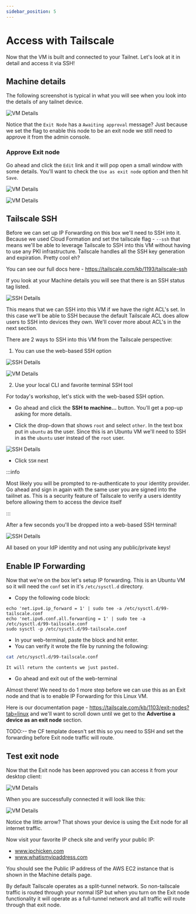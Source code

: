 ```yaml
---
sidebar_position: 5
---
```


# Access with Tailscale

Now that the VM is built and connected to your Tailnet. Let's look at it in detail and access it via SSH!

## Machine details

The following screenshot is typical in what you will see when you look into the details of any tailnet device. 


![VM Details](/img/vm-details-1.png)

Notice that the `Exit Node` has a `Awaiting approval` message? Just because we set the flag to enable this node to be an exit node we still need to approve it from the admin console.

### Approve Exit node

Go ahead and click the `Edit` link and it will pop open a small window with some details. You'll want to check the `Use as exit node` option and then hit `Save`.

![VM Details](/img/vm-details-2.png)

![VM Details](/img/vm-details-3.png)


## Tailscale SSH

Before we can set up IP Forwarding on this box we'll need to SSH into it. Because we used Cloud Formation and set the tailscale flag - `--ssh` that means we'll be able to leverage
Tailscale to SSH into this VM without having to use any PKI infrastructure. Tailscale handles all the SSH key generation and expiration. Pretty cool eh?

You can see our full docs here - https://tailscale.com/kb/1193/tailscale-ssh

If you look at your Machine details you will see that there is an SSH status tag listed.

![SSH Details](/img/tailscale-ssh-1.png)



This means that we can SSH into this VM if we have the right ACL's set. In this case  we'll be able to SSH because the default Tailscale ACL does allow users to SSH 
into devices they own.  We'll cover more about ACL's in the next section.

There are 2 ways to SSH into this VM from the Tailscale perspective:

1. You can use the web-based SSH option 

![SSH Details](/img/tailscale-ssh-2.png)

![VM Details](/img/vm-ssh-1.png)

2. Use your local CLI and favorite terminal SSH tool

For today's workshop, let's stick with the web-based SSH option.

* Go ahead and click the **SSH to machine...** button. You'll get a pop-up asking for more details.

* Click the drop-down that shows `root` and select `other`. In the text box put in `ubuntu` as the user. Since this is an Ubuntu VM we'll need to SSH in as the `ubuntu` user instead of the `root` user.

![SSH Details](/img/tailscale-ssh-4.png)

* Click `SSH` next

:::info

Most likely you will be prompted to re-authenticate to your identity provider. Go ahead and sign in again with the same user you are signed into the taiilnet as. This is a security
feature of Tailscale to verify a users identity before allowing them to access the device itself

:::

After a few seconds you'll be dropped into a web-based SSH terminal!

![SSH Details](/img/tailscale-ssh-5.png)

All based on your IdP identity and not using any public/private keys! 

## Enable IP Forwarding

Now that we're on the box let's setup IP forwarding. This is an Ubuntu VM so it will need the `conf` set in it's `/etc/sysctl.d` directory. 

* Copy the following code block:

```shell 
echo 'net.ipv4.ip_forward = 1' | sudo tee -a /etc/sysctl.d/99-tailscale.conf
echo 'net.ipv6.conf.all.forwarding = 1' | sudo tee -a /etc/sysctl.d/99-tailscale.conf
sudo sysctl -p /etc/sysctl.d/99-tailscale.conf
```

* In your web-terminal, paste the block and hit enter.
* You can verify it wrote the file by running the following:

```bash
cat /etc/sysctl.d/99-tailscale.conf
```

    It will return the contents we just pasted.

* Go ahead and exit out of the web-terminal



Almost there! We need to do 1 more step before we can use this as an Exit node and that is to enable IP Forwarding for this Linux VM.

Here is our documentation page  - https://tailscale.com/kb/1103/exit-nodes?tab=linux and we'll want to scroll down until we get to the **Advertise a device as an exit node** section.


TODO:-- the CF template doesn't set this so you need to SSH and set the forwarding before Exit node traffic will route.


## Test exit node

Now that the Exit node has been approved you can access it from your desktop client:

![VM Details](/img/exit-node-1.png)


When you are successfully connected it will look like this:

![VM Details](/img/exit-node-2.png)

Notice the little arrow? That shows your device is using the Exit node for all internet traffic.

Now visit your favorite IP check site and verify your public IP:

- www.ipchicken.com
- www.whatismyipaddress.com

You should see the Public IP address of the AWS EC2 instance that is shown in the Machine details page.

By default Tailscale operates as a split-tunnel network. So non-tailscale traffic is routed through your normal ISP but when you turn on the Exit node functionality it will operate 
as a full-tunnel network and all traffic will route through that exit node.


